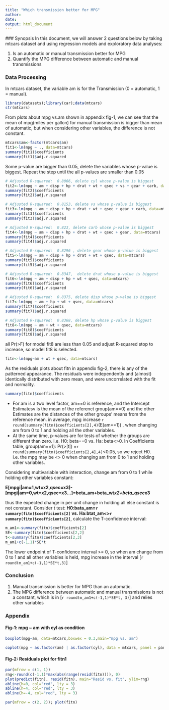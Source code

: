 ```yaml
---
title: "Which transmission better for MPG"
author: 
date: 
output: html_document
---
```

  ### Synopsis
  In this document, we will answer 2 questions below by taking mtcars dataset and using regression models and exploratory data analyses: 
  
  1. Is an automatic or manual transmission better for MPG
2. Quantify the MPG difference between automatic and manual transmissions

### Data Processing

In mtcars dataset, the variable am is for the Transmission (0 = automatic, 1 = manual). 
```r
library(datasets);library(car);data(mtcars)
str(mtcars)
```
From plots about mpg vs.am shown in appendix fig-1, we can see that the mean of mpg(miles per gallon) for manual transmission is bigger than mean of automatic, but when considering other variables, the difference is not constant.

```r
mtcars$am<-factor(mtcars$am)
fit1<-lm(mpg ~ ., data=mtcars)
summary(fit1)$coefficients
summary(fit1)$adj.r.squared
```
Some p-value are bigger than 0.05, delete the variables whose p-value is biggest. Repeat the step until the all p-values are smaller than 0.05
```r
# Adjusted R-squared:  0.8066, delete cyl whose p-value is biggest
fit2<-lm(mpg ~ am + disp + hp + drat + wt + qsec + vs + gear + carb, data=mtcars)
summary(fit2)$coefficients
summary(fit2)$adj.r.squared

# Adjusted R-squared:  0.8153, delete vs whose p-value is biggest
fit3<-lm(mpg ~ am + disp + hp + drat + wt + qsec + gear + carb, data=mtcars)
summary(fit3)$coefficients
summary(fit3)$adj.r.squared

# Adjusted R-squared:  0.823, delete carb whose p-value is biggest
fit4<-lm(mpg ~ am + disp + hp + drat + wt + qsec + gear, data=mtcars)
summary(fit4)$coefficients
summary(fit4)$adj.r.squared

# Adjusted R-squared:  0.8296 , delete gear whose p-value is biggest
fit5<-lm(mpg ~ am + disp + hp + drat + wt + qsec, data=mtcars)
summary(fit5)$coefficients
summary(fit5)$adj.r.squared

# Adjusted R-squared:  0.8347,  delete drat whose p-value is biggest
fit6<-lm(mpg ~ am + disp + hp + wt + qsec, data=mtcars)
summary(fit6)$coefficients
summary(fit6)$adj.r.squared

# Adjusted R-squared:  0.8375, delete disp whose p-value is biggest
fit7<-lm(mpg ~ am + hp + wt + qsec, data=mtcars)
summary(fit7)$coefficients
summary(fit7)$adj.r.squared

# Adjusted R-squared:  0.8368, delete hp whose p-value is biggest
fit8<-lm(mpg ~ am + wt + qsec, data=mtcars)
summary(fit8)$coefficients
summary(fit8)$adj.r.squared
```

all Pr(>F) for model fit8 are less than 0.05 and adjust R-squared stop to increase, so model fit8 is selected.  
```r
fitn<-lm(mpg~am + wt + qsec, data=mtcars)
```

As the residuals plots about fitn in appendix fig-2, there is any of the patterned appearance. The residuals were independently and (almost) identically distributed with zero mean, and were uncorrelated with the fit and normality.

```r
summary(fitn)$coefficients
```

* For am is a two level factor, am==0 is reference, and the Intercept Estimatesv is the mean of the referenct group(am==0) and the other Estimates are the distances of the other groups' means from the reference mean. in average, mpg increase `r round(summary(fitn)$coefficients[2],4)`(E(am==1)) , when changing am from 0 to 1 and holding all the other variables. 
* At the same time, p-values are for tests of whether the groups are different than zero. i.e. H0: beta==0 vs. Ha: beta<>0. In Coefficients table, group(am==1): Pr(>|t|) =`r round(summary(fitn)$coefficients[2,4],4)`<0.05, so we reject H0. i.e. the mpg may be <> 0 when changing am from 0 to 1 and holding other variables.

Considering multivariable with interaction, change am from 0 to 1 while holding other variables constant:

**E[mpgi|am=1,wt=x2,qsec=x3]-[mpgi|am=0,wt=x2,qsec=x3...]=beta_am+beta_wt*x2+beta_qsec*x3**

thus the expected change in per unit change in holding all else constant is not constant. 
Consider t test: **H0:bata_am=`r summary(fitn)$coefficients[2]` vs. Ha:btat_am<>`r summary(fitn)$coefficients[2]`**, calculate the T-confidence interval:
```r
m_am1<-summary(fitn)$coefficients[2]
SE<-summary(fitn)$coefficients[2,2]
t<-summary(fitn)$coefficients[2,3]
m_am1+c(-1,1)*SE*t
```
The lower endpoint of T-confidence interval >= 0, so when am change from 0 to 1 and all other variables is held, mpg increase in the interval [`r round(m_am1+c(-1,1)*SE*t,3) `]

### Conclusion
1. Manual transmission is better for MPG than an automatic.
2. The MPG difference between automatic and manual transmissions is not a constant,  which is in [`r round(m_am1+c(-1,1)*SE*t, 3)`] and relies other variables 

### Appendix 
#### Fig-1: mpg ~ am with  cyl as condition
```r
boxplot(mpg~am, data=mtcars,boxwex = 0.3,main="mpg vs. am")
```
```r
coplot(mpg ~ as.factor(am) | as.factor(cyl), data = mtcars, panel = panel.smooth,row=1)
```

#### Fig-2: Residuals plot for fitn1
```r
par(mfrow = c(1, 1))
rng<-round(c(-1,1)*max(abs(range(resid(fitn)))), 0)
plot(predict(fitn), resid(fitn), main="Resid vs. fit", ylim=rng)
abline(h=0, col="red", lty = 3)
abline(h=4, col="red", lty = 3)
abline(h=-4, col="red", lty = 3)
```
```r
par(mfrow = c(2, 2)); plot(fitn)
```
